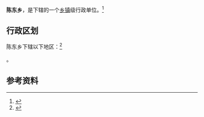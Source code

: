{{中国乡级行政区|35/08/22/212/000}}

'''陈东乡'''，是{{PRC admin/fullname|35/08/22/212/000|3}}下辖的一个[[乡镇|乡镇]]级行政单位。<ref>{{PRC admin/ref sgc|{{PRC admin/parent|35/08/22/212/000}}}}</ref>

== 行政区划 ==

陈东乡下辖以下地区：<ref>{{PRC admin/ref sgc|35/08/22/212/000}}</ref>

{{PRC admin/children|35/08/22/212/000}}。

== 参考资料 ==

{{reflist}}

{{行政区划小作品}}
{{PRC admin/navcat|35/08/22/212/000}}